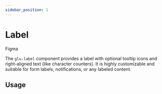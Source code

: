 ```yaml
---
sidebar_position: 1
---
```


# Label


<p style={{ display: 'flex', gap: '1rem', alignItems: 'center' }}>
  <glu-button target="_blank" rel="noopener noreferrer" href="https://www.figma.com/design/jSs4mJxj7dJbXsCE1IHtqt/GelatoUI-Design-System-(V-0.1.0)?node-id=258-3312&t=G3knoTAyO51IvQay-0">Figma</glu-button>
</p>

The `glu-label` component provides a label with optional tooltip icons and right-aligned text (like character counters). It is highly customizable and suitable for form labels, notifications, or any labeled content.

## Usage

<LabelBasicUsage />

<LabelReadme />

